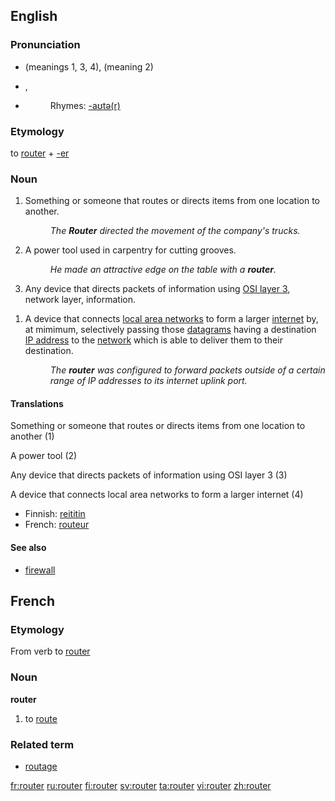 ==English==

===Pronunciation===
*{{IPA|/'ɹu:tə/}} (meanings 1, 3, 4), {{IPA|/'ɹaʊtə/}} (meaning 2) {{italbrac|UK}}
*{{IPA|/'ɹaʊtɚr/}}, {{SAMPA|/raUt3r/}} {{italbrac|US}}
*{{audio|en-uk-router.ogg|Audio (UK)}}
*:Rhymes: [[Rhymes:English:-aʊtə(r)|-aʊtə(r)]]

===Etymology===
to [[route#Verb|router]] + [[-er]]

===Noun===
{{en-noun}}

# Something or someone that routes or directs items from one location to another.
#: ''The '''Router''' directed the movement of the company's trucks.''
# A power tool used in carpentry for cutting grooves.
#: ''He made an attractive edge on the table with a '''router'''.''
# {{cattag|Communications}} Any device that directs packets of information using [[OSI layer 3]], network layer, information.
{{wikipedia}}
# {{internet}} A device that connects [[LAN|local area networks]] to form a larger [[internet]] by, at mimimum, selectively passing those [[datagram]]s having a destination [[IP address]] to the [[network]] which is able to deliver them to their destination.
#: ''The '''router''' was configured to forward packets outside of a certain range of IP addresses to its internet uplink port.''

====Translations====
;Something or someone that routes or directs items from one location to another (1)
{{top}}
{{mid}}
{{bottom}}

;A power tool (2)
{{top}}
{{mid}}
{{bottom}}

;Any device that directs packets of information using OSI layer 3 (3)
{{top}}
{{mid}}
{{bottom}}

;A device that connects local area networks to form a larger internet (4)
{{top}}
*Finnish: [[reititin]]
*French: [[routeur]]
{{mid}}
{{bottom}}

====See also====
{{wikipedia|wood router}}
* {{Internet}} [[firewall]]

==French==
===Etymology===
From {{E.}} verb to [[route#Verb|router]]

===Noun===
'''router'''
# {{computing}} to [[route#Verb|route]]

===Related term===
*[[routage]]

[[fr:router]]
[[ru:router]]
[[fi:router]]
[[sv:router]]
[[ta:router]]
[[vi:router]]
[[zh:router]]